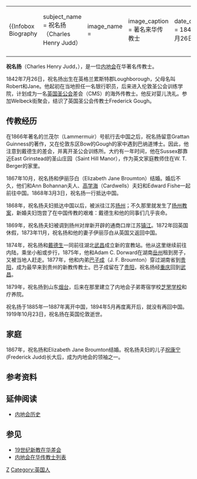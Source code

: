 {|align="right" 
|{{Infobox Biography
| subject_name   = 祝名扬（Charles Henry Judd）
| image_name     = <!-- 檔案不存在 Charles Henry Judd.jpg ，可從英文維基百科取得 -->
| image_caption  = 著名来华传教士
| date_of_birth  = 1842年7月26日
| place_of_birth = 英国累斯特郡Loughborough 
| date_of_death  = 1919年10月23日
| place_of_death = 英国伦敦
}}
|-
|}

'''祝名扬'''（Charles Henry Judd，{{bd|1842年|7月26日|1919年|10月23日}}），是一位[[内地会|内地会]]在华著名传教士。

1842年7月26日，祝名扬出生在英格兰累斯特郡Loughborough，父母名叫Robert和Jane。他起初在当地担任一名银行职员，后来进入伦敦圣公会训练学院，计划成为一名[[英国圣公会|英国圣公会]]差会（CMS）的海外传教士。他反对婴儿洗礼。参加Welbeck街聚会，结识了英国圣公会传教士Frederick Gough。

==传教经历==
在1866年著名的兰茂尔（Lammermuir）号航行去中国之后，祝名扬留意Grattan Guinness的著作，又在伦敦东区Bow的Gough的家中遇到巴纳道博士。因此，他注意到戴德生的差会，并离开圣公会训练所。大约有一年时间，他在Sussex郡靠近East Grinstead的圣山庄园（Saint Hill Manor），作为英文家庭教师住在W. T. Berger的家里。

1867年10月，祝名扬和伊丽莎白（Elizabeth Jane Broumton）结婚。婚后不久，他们和Ann Bohannan夫人、[[高学海|高学海]]（Cardwells）夫妇和Edward Fishe一起前往中国。1868年3月3日，祝名扬一行抵达中国。

1868年，祝名扬夫妇抵达中国以后，被派往江苏[[扬州|扬州]]；不久那里就发生了[[扬州教案|扬州教案]]，新婚夫妇饱尝了在中国传教的艰难：戴德生和他的同事们几乎丧命。

1869年，祝名扬夫妇被调到扬州对岸新开辟的通商口岸江苏[[镇江|镇江]]。1872年回英国休假，1873年11月，祝名扬和他的妻子伊丽莎白从英国又返回中国。

1874年，祝名扬和[[戴德生|戴德生]]一同前往湖北[[武昌|武昌]]成立新的宣教站。他从这里继续前往内陆，乘坐小船或步行，1875年，他和Adam C. Dorward在湖南[[岳阳|岳州]]租到房子，又被当地人赶走。1877年，他和内弟[[巴子成|巴子成]]（J. F. Broumton）穿过湖南省到[[贵阳|贵阳]]，成为最早来到贵州的新教传教士。巴子成留在了[[贵阳|贵阳]]，祝名扬经[[重庆|重庆]]回到[[武昌|武昌]]。

1879年，祝名扬到山东[[烟台|烟台]]，后来在那里建立了内地会子弟寄宿学校[[芝罘学校|芝罘学校]]和疗养院。

祝名扬于1885年—1887年离开中国，1894年5月再度离开后，就没有再回中国。1919年10月23日，祝名扬在英国伦敦逝世。

==家庭==
1867年，祝名扬和Elizabeth Jane Broumton结婚。祝名扬夫妇的儿子[[祝康宁|祝康宁]](Frederick Judd)长大后，成为内地会的领袖之一。 
<!-- His convictions regarding believer baptism (反对[[婴儿洗礼|婴儿洗礼]]) changed his plans, however. Judd attended meetings at Welbeck Street and was acquainted with the CMS missionary [[Frederick_Foster_Gough|Frederick Foster Gough]]. After the [[Lammermuir_Party|Lammermuir Party]] had sailed for China, Judd became aware of the writings of [[Henry_Grattan_Guinness|Henry Grattan Guinness]], and met [[Thomas_John_Barnardo|Thomas John Barnardo]] at Gough's home in Bow, [[East_End_of_London|East End of London]]. As a result, he became interested in [[James_Hudson_Taylor|James Hudson Taylor]]'s mission and his book "[[China's_Spiritual_Need_and_Claims|China's Spiritual Need and Claims]]". Soon Judd ceased attending the CMS training institute. For several months he lived with [[William_Thomas_Berger|William Thomas Berger]]。 

withand two Chinese going in to the “unreached” interior of China for the first time for any missionary in [[Hunan|Hunan]], they rented a house。

In 1877 Judd and his brother-in-law [[James_F._Broumton|James F. Broumton]] traveled through Hunan province to became the first Protestant Christian missionaries in [[Guiyang|Guiyang]], [[Guizhou|Guizhou]]. Broumton later pioneered work among the [[Miao|Miao]] and [[Yi_people|Yi people]] minority groups. Only the British explorer [[William_Mesny|William Mesny]] had attempted the introduction of Christianity earlier in Guizhou. While Broumton remained at Guiyang, Judd returned。

Adam Dorward and Judd traveled on an evangelistic journey 1500 miles across China from 1880-1882.

Judd left China again between 1885 and May 1887. He returned, then left again in May 1894.
Judd died in London, England, on 23 October 1919. Elizabeth Judd died in 1926.
They had several children: George H. Judd, Edwin Judd, Frederick Hudson Judd, and Ross Judd.<ref>Broomhall (1984), 448</ref>

== Works authored by his wife==
* “Chinese Children: their Religious Training” by Mrs. C.H. Judd London : Morgan & Scott, 1899

== 参考==
* {{cite book | first = Alfred | last = Broomhall | authorlink = Alfred James Broomhall | year = 1984 | title = Hudson Taylor and China’s Open Century Vol 4 Survivors’ Pact | publisher = Hodder and Stoughton | location = /dmirror/http/zh.wikipedia.org/dmirror/http/zh.wikipedia.org/dmirror/http/zh.wikipedia.org/dmirror/http/zh.wikipedia.org/dmirror/http/en.wikipedia.org/w/London}}
-->

==参考资料==
{{reflist}}

==延伸阅读==
* [[内地会历史|内地会历史]]

== 参见==
*[[19世纪新教在华差会|19世纪新教在华差会]]
*[[内地会在华传教士列表|内地会在华传教士列表]]

[[Category:内地会传教士|Z]]
[[Category:英国人|Category:英国人]]